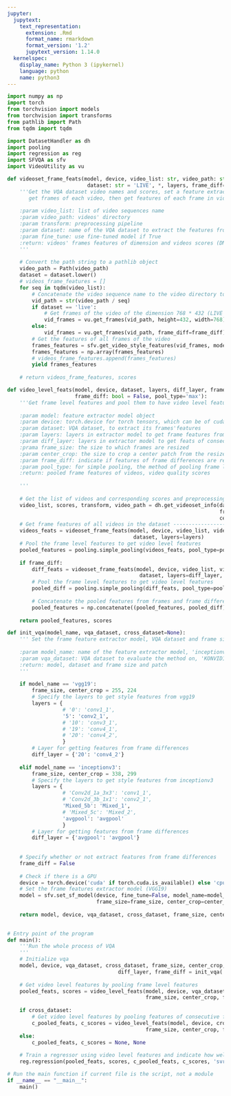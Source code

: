 ```yaml
---
jupyter:
  jupytext:
    text_representation:
      extension: .Rmd
      format_name: rmarkdown
      format_version: '1.2'
      jupytext_version: 1.14.0
  kernelspec:
    display_name: Python 3 (ipykernel)
    language: python
    name: python3
---
```


```python
import numpy as np
import torch
from torchvision import models
from torchvision import transforms
from pathlib import Path
from tqdm import tqdm

import DatasetHandler as dh
import pooling
import regression as reg
import SFVQA as sfv
import VideoUtility as vu
```

```python
def videoset_frame_feats(model, device, video_list: str, video_path: str, transform, 
                          dataset: str = 'LIVE', *, layers, frame_diff=False) -> list:
    '''Get the VQA dataset video names and scores, set a feature extractor model,
       get frames of each video, then get features of each frame in videos
       
    :param video_list: list of video sequences name
    :param video_path: videos' directory
    :param transform: preprocessing pipeline
    :param dataset: name of the VQA dataset to extract the features from
    :param fine_tune: use fine-tuned model if True
    :return: videos' frames features of dimension and videos scores (DMOS)
    '''
       
    # Convert the path string to a pathlib object
    video_path = Path(video_path)
    dataset = dataset.lower()
    # videos_frame_features = []
    for seq in tqdm(video_list):
        # Concatenate the video sequence name to the video directory to get the full video path
        vid_path = str(video_path / seq)
        if dataset == 'live':
            # Get frames of the video of the dimension 768 * 432 (LIVE VQA videos)
            vid_frames = vu.get_frames(vid_path, height=432, width=768)
        else:
            vid_frames = vu.get_frames(vid_path, frame_diff=frame_diff)
        # Get the features of all frames of the video
        frames_features = sfv.get_video_style_features(vid_frames, model, device, transform, layers)
        frames_features = np.array(frames_features)
        # videos_frame_features.append(frames_features)
        yield frames_features
    
    # return videos_frame_features, scores
```

```python
def video_level_feats(model, device, dataset, layers, diff_layer, frame_size, center_crop,
                      frame_diff: bool = False, pool_type='max'):
    '''Get frame level features and pool them to have video level features (representation)
    
    :param model: feature extractor model object
    :param device: torch.device for torch tensors, which can be of cuda or cpu type
    :param dataset: VQA dataset, to extract its frames'features
    :param layers: layers in extractor model to get frame features from
    :param diff_layer: layers in extractor model to get feats of consecutive frames' differences from
    :prama frame_size: the size to which frames are resized
    :param center_crop: the size to crop a center patch from the resized frame
    :param frame_diff: indicate if features of frame differences are required
    :param pool_type: for simple pooling, the method of pooling frame level feats of a video
    :return: pooled frame features of videos, video quality scores 
    
    '''
    
    # Get the list of videos and corresponding scores and preprocessing module of cross dataset
    video_list, scores, transform, video_path = dh.get_videoset_info(dataset=dataset,
                                                                     frame_size=frame_size,
                                                                     center_crop=center_crop)
    # Get frame features of all videos in the dataset --------------------------------------*
    videos_feats = videoset_frame_feats(model, device, video_list, video_path, transform,
                                         dataset, layers=layers)
    # Pool the frame level features to get video level features
    pooled_features = pooling.simple_pooling(videos_feats, pool_type=pool_type)
    
    if frame_diff:
        diff_feats = videoset_frame_feats(model, device, video_list, video_path, transform,
                                           dataset, layers=diff_layer, frame_diff=frame_diff)
        # Pool the frame level features to get video level features
        pooled_diff = pooling.simple_pooling(diff_feats, pool_type=pool_type)
        
        # Concatenate the pooled features from frames and frame differences
        pooled_features = np.concatenate((pooled_features, pooled_diff), axis=1)
    
    return pooled_features, scores
```

```python
def init_vqa(model_name, vqa_dataset, cross_dataset=None):
    ''' Set the frame feature extractor model, VQA dataset and frame size
    
    :param model_name: name of the feature extractor model, 'inceptionv3', 'vgg19':
    :param vqa_dataset: VQA dataset to evaluate the method on, 'KONVID1K' , 'LIVE'
    :return: model, dataset and frame size and patch
    '''
    
    if model_name == 'vgg19':
        frame_size, center_crop = 255, 224
        # Specify the layers to get style features from vgg19
        layers = {
                  # '0': 'conv1_1',
                  '5': 'conv2_1', 
                  # '10': 'conv3_1', 
                  # '19': 'conv4_1',
                  # '20': 'conv4_2',  
                  }
        # Layer for getting features from frame differences
        diff_layer = {'20': 'conv4_2'}
        
    elif model_name == 'inceptionv3':
        frame_size, center_crop = 338, 299
        # Specify the layers to get style features from inceptionv3
        layers = {
                  # 'Conv2d_1a_3x3': 'conv1_1',
                  # 'Conv2d_3b_1x1': 'conv2_1', 
                  'Mixed_5b': 'Mixed_1', 
                  # 'Mixed_5c': 'Mixed_2',
                  'avgpool': 'avgpool'
                  }
        # Layer for getting features from frame differences
        diff_layer = {'avgpool': 'avgpool'}
        
    
    # Specify whether or not extract features from frame differences
    frame_diff = False
    
    # Check if there is a GPU
    device = torch.device('cuda' if torch.cuda.is_available() else 'cpu')
    # Set the frame features extractor model (VGG19)
    model = sfv.set_sf_model(device, fine_tune=False, model_name=model_name,
                             frame_size=frame_size, center_crop=center_crop)
                
    return model, device, vqa_dataset, cross_dataset, frame_size, center_crop, layers, diff_layer, frame_diff
    
```

```python
# Entry point of the program
def main():
    '''Run the whole process of VQA
    '''
    # Initialize vqa
    model, device, vqa_dataset, cross_dataset, frame_size, center_crop, layers,\
                                    diff_layer, frame_diff = init_vqa('inceptionv3',
                                                                      'konvid1k', 'live_vqc')
    # Get video level features by pooling frame level features
    pooled_feats, scores = video_level_feats(model, device, vqa_dataset, layers, diff_layer,
                                             frame_size, center_crop, frame_diff)
    
    if cross_dataset:
        # Get video level features by pooling features of consecutive frames' differences
        c_pooled_feats, c_scores = video_level_feats(model, device, cross_dataset, layers, diff_layer,
                                             frame_size, center_crop, frame_diff)
    else:
        c_pooled_feats, c_scores = None, None
        
    # Train a regressor using video level features and indicate how well it predicts the scores
    reg.regression(pooled_feats, scores, c_pooled_feats, c_scores, 'svr', vqa_dataset)               
```

```python
# Run the main function if current file is the script, not a module
if __name__ == "__main__":
    main()
```

```python

```

```python

```

```python

```

```python

```
